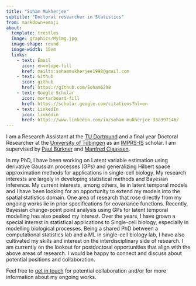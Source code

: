 ```yaml
---
title: "Soham Mukherjee"
subtitle: "Doctoral researcher in Statistics"
from: markdown+emoji
about: 
  template: trestles
  image: graphics/MyImg.jpg
  image-shape: round
  image-width: 15em
  links:
    - text: Email
      icon: envelope-fill
      href: mailto:sohammukherjee1998@gmail.com
    - text: Github
      icon: github
      href: https://github.com/Soham6298
    - text: Google Scholar
      icon: mortarboard-fill
      href: https://scholar.google.com/citations?hl=en
    - text: LinkedIn
      icon: linkedin
      href: https://www.linkedin.com/in/soham-mukherjee-33a397146/
---
```


I am a Research Assistant at the [TU Dortmund](https://www.tu-dortmund.de/) and a final year Doctoral Researcher at the [University of Tübingen](https://uni-tuebingen.de/en/) as an [IMPRS-IS](https://imprs.is.mpg.de/) scholar. I am supervised by [Paul Bürkner](https://paulbuerkner.com/) and [Manfred Claassen](https://claassenlab.github.io/).

In my PhD, I have been working on Latent variable estimation using derivative Gaussian processes (GPs) and generalizing Hilbert space approximation methods for applications in single-cell biology. My research interests are largely in developing statistical methods and Bayesian inference. My current interests, among others, lie in latent temporal models and I have been looking for an opportunity to extend my models into the spatial statistics domain. One area of research that rose directly from my ongoing works lie in prior specifications for covariance functions. Recently, Bayesian change-point point analysis using GPs for latent temporal modelling has also peaked my interest. Over the years, I have grown a special interest in statistical applications to Single-cell biology, especially in modelling biological processes. Being a shared PhD between a computational statistics lab and a ML in single-cell biology lab, I have also cultivated my skills and interest on the interdisciplinary side of research. I am currently on the lookout for postdoctoral opportunities that align with the above areas of research. I would be happy to connect and discuss about potential positions and collaboration.

Feel free to [get in touch](mailto:sohammukherjee1998@gmail.com:) for potential collaboration and/or for more information about my ongoing works.



